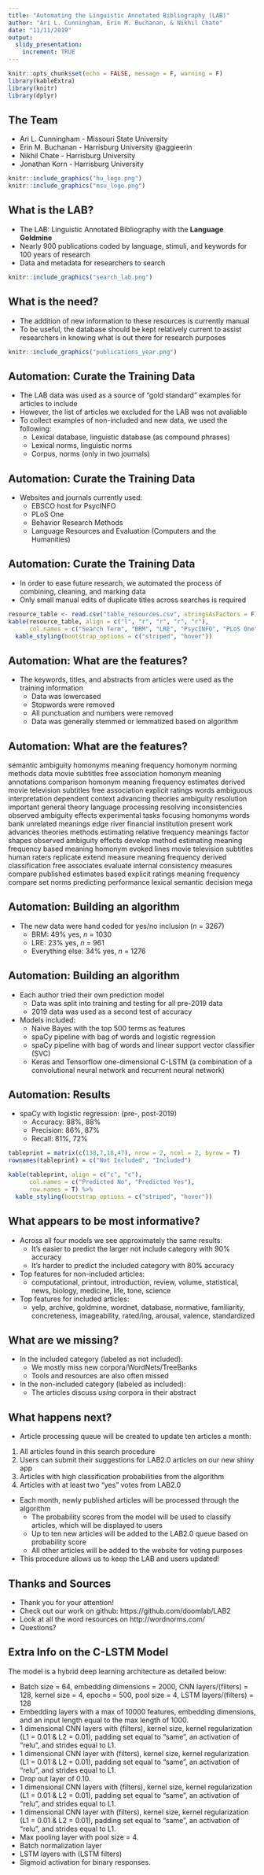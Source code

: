 ```yaml
---
title: "Automating the Linguistic Annotated Bibliography (LAB)"
author: "Ari L. Cunningham, Erin M. Buchanan, & Nikhil Chate"
date: "11/11/2019"
output: 
  slidy_presentation:
    increment: TRUE
---
```


```r
knitr::opts_chunk$set(echo = FALSE, message = F, warning = F)
library(kableExtra)
library(knitr)
library(dplyr)
```

## The Team

- Ari L. Cunningham - Missouri State University
- Erin M. Buchanan - Harrisburg University \@aggieerin
- Nikhil Chate - Harrisburg University
- Jonathan Korn - Harrisburg University

```r
knitr::include_graphics("hu_logo.png")
knitr::include_graphics("msu_logo.png")
```

## What is the LAB?

- The LAB: Linguistic Annotated Bibliography with the **Language Goldmine**
- Nearly 900 publications coded by language, stimuli, and keywords for 100 years of research 
- Data and metadata for researchers to search

```r
knitr::include_graphics("search_lab.png")
```

## What is the need? 

- The addition of new information to these resources is currently manual
- To be useful, the database should be kept relatively current to assist researchers in knowing what is out there for research purposes

```r
knitr::include_graphics("publications_year.png")
```

## Automation: Curate the Training Data

- The LAB data was used as a source of "gold standard" examples for articles to include
- However, the list of articles we excluded for the LAB was not avaliable
- To collect examples of non-included and new data, we used the following:
  - Lexical database, linguistic database (as compound phrases)
  - Lexical norms, linguistic norms
  - Corpus, norms (only in two journals)
  
## Automation: Curate the Training Data

- Websites and journals currently used:
  - EBSCO host for PsycINFO
  - PLoS One
  - Behavior Research Methods
  - Language Resources and Evaluation (Computers and the Humanities)

## Automation: Curate the Training Data

- In order to ease future research, we automated the process of combining, cleaning, and marking data
- Only small manual edits of duplicate titles across searches is required

```r
resource_table <- read.csv("table_resources.csv", stringsAsFactors = F)
kable(resource_table, align = c("l", "r", "r", "r", "r"),
      col.names = c("Search Term", "BRM", "LRE", "PsycINFO", "PLoS One")) %>% 
  kable_styling(bootstrap_options = c("striped", "hover"))
```

## Automation: What are the features?

- The keywords, titles, and abstracts from articles were used as the training information
  - Data was lowercased
  - Stopwords were removed
  - All punctuation and numbers were removed
  - Data was generally stemmed or lemmatized based on algorithm 

## Automation: What are the features?

semantic ambiguity homonyms meaning frequency homonym norming methods data 
movie subtitles free association homonym meaning annotations comparison 
homonym meaning frequency estimates derived movie television subtitles 
free association explicit ratings words ambiguous interpretation dependent 
context advancing theories ambiguity resolution important general theory language 
processing resolving inconsistencies observed ambiguity effects experimental tasks 
focusing homonyms words bank unrelated meanings edge river financial institution 
present work advances theories methods estimating relative frequency meanings factor 
shapes observed ambiguity effects develop method estimating meaning frequency based 
meaning homonym evoked lines movie television subtitles human raters replicate extend 
measure meaning frequency derived classification free associates evaluate internal 
consistency measures compare published estimates based explicit ratings meaning 
frequency compare set norms predicting performance lexical semantic decision mega 


## Automation: Building an algorithm

- The new data were hand coded for yes/no inclusion (*n* = 3267)
  - BRM: 49% yes, *n* = 1030
  - LRE: 23% yes, *n* = 961
  - Everything else: 34% yes, *n* = 1276

## Automation: Building an algorithm

- Each author tried their own prediction model
  - Data was split into training and testing for all pre-2019 data
  - 2019 data was used as a second test of accuracy
- Models included:
  - Naive Bayes with the top 500 terms as features
  - spaCy pipeline with bag of words and logistic regression
  - spaCy pipeline with bag of words and linear support vector classifier (SVC)
  - Keras and Tensorflow one-dimensional C-LSTM (a combination of a convolutional neural network and recurrent neural network)

## Automation: Results

- spaCy with logistic regression: (pre-, post-2019)
  - Accuracy: 88%, 88%
  - Precision: 86%, 87%
  - Recall: 81%, 72%

```r
tableprint = matrix(c(138,7,18,47), nrow = 2, ncol = 2, byrow = T)
rownames(tableprint) = c("Not Included", "Included")

kable(tableprint, align = c("c", "c"),
      col.names = c("Predicted No", "Predicted Yes"),
      row.names = T) %>% 
  kable_styling(bootstrap_options = c("striped", "hover"))
```

## What appears to be most informative?

- Across all four models we see approximately the same results:
  - It's easier to predict the larger not include category with 90% accuracy
  - It's harder to predict the included category with 80% accuracy 
- Top features for non-included articles:
  - computational, printout, introduction, review, volume, statistical, news, biology, medicine, life, tone, science 
- Top features for included articles:
  - yelp, archive, goldmine, wordnet, database, normative, familiarity, concreteness, imageability, rated/ing, arousal, valence, standardized

## What are we missing?

- In the included category (labeled as not included):
  - We mostly miss new corpora/WordNets/TreeBanks
  - Tools and resources are also often missed 
- In the non-included category (labeled as included):
  - The articles discuss *using* corpora in their abstract

## What happens next? 

- Article processing queue will be created to update ten articles a month: 

1) All articles found in this search procedure  
2) Users can submit their suggestions for LAB2.0 articles on our new shiny app
3) Articles with high classification probabilities from the algorithm
4) Articles with at least two "yes" votes from LAB2.0 

- Each month, newly published articles will be processed through the algorithm
  - The probability scores from the model will be used to classify articles, which will be displayed to users
  - Up to ten new articles will be added to the LAB2.0 queue based on probability score
  - All other articles will be added to the website for voting purposes 

- This procedure allows us to keep the LAB and users updated!

## Thanks and Sources

- Thank you for your attention!
- Check out our work on github: https://github.com/doomlab/LAB2
- Look at all the word resources on http://wordnorms.com/
- Questions?

## Extra Info on the C-LSTM Model

The model is a hybrid deep learning architecture as detailed below:

- Batch size = 64, embedding dimensions = 2000, CNN layers/(filters) = 128, kernel size = 4, epochs = 500, pool size = 4, LSTM layers/(filters) = 128
- Embedding layers with a max of 10000 features, embedding dimensions, and an input length equal to the max length of 1000. 
- 1 dimensional CNN layers with (filters), kernel size, kernel regularization (L1 = 0.01 & L2 = 0.01), padding set equal to "same", an activation of "relu", and strides equal to L1.
- 1 dimensional CNN layer with (filters), kernel size, kernel regularization (L1 = 0.01 & L2 = 0.01), padding set equal to "same", an activation of "relu", and strides equal to L1. 
- Drop out layer of 0.10. 
- 1 dimensional CNN layers with (filters), kernel size, kernel regularization (L1 = 0.01 & L2 = 0.01), padding set equal to "same", an activation of "relu", and strides equal to L1.
- 1 dimensional CNN layer with (filters), kernel size, kernel regularization (L1 = 0.01 & L2 = 0.01), padding set equal to "same", an activation of "relu", and strides equal to L1. 
- Max pooling layer with pool size = 4. 
- Batch normalization layer
- LSTM layers with (LSTM filters) 
- Sigmoid activation for binary responses.
